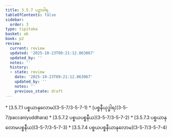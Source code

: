 ```yaml
---
title: 3.5.7 ပဉှာဝါရ
tableOfContents: false
sidebar:
  order: 3
type: tipitaka
basket: ab
book: p2
review:
  current: review
  updated: '2025-10-23T09:21:12.063067'
  updated_by: ''
  notes: ''
  history:
  - state: review
    date: '2025-10-23T09:21:12.063067'
    updated_by: ''
    notes: ''
    previous_state: draft
---
```



<ReviewStatus review={frontmatter.review} showDetails={true} />

<HypothesisAnnotation frontmatter={frontmatter} />

<DynamicBreadcrumb />



<TableOfContents book="p2" section="3.5.7">
* [3.5.7.1 ပစ္စယာနုလောမ](3-5-7/3-5-7-1)
* [ပစ္စနီယုဒ္ဓါရ](3-5-7/paccaniyuddhara)
* [3.5.7.2 ပစ္စယပစ္စနီယ](3-5-7/3-5-7-2)
* [3.5.7.3 ပစ္စယာနုလောမပစ္စနီယ](3-5-7/3-5-7-3)
* [3.5.7.4 ပစ္စယပစ္စနီယာနုလောမ](3-5-7/3-5-7-4)
</TableOfContents>